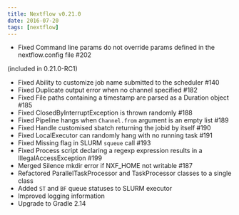 ```yaml
---
title: Nextflow v0.21.0
date: 2016-07-20
tags: [nextflow]
---
```


- Fixed Command line params do not override params defined in the nextflow.config file #202

(included in 0.21.0-RC1)
- Fixed Ability to customize job name submitted to the scheduler #140
- Fixed Duplicate output error when no channel specified #182
- Fixed File paths containing a timestamp are parsed as a Duration object #185
- Fixed ClosedByInterruptException is thrown randomly #188 
- Fixed Pipeline hangs when `Channel.from` argument is an empty list #189
- Fixed Handle customised sbatch returning the jobid by itself #190 
- Fixed LocalExecutor can randomly hang with no running task #191
- Fixed Missing flag in SLURM `squeue` call #193
- Fixed Process script declaring a regexp expression results in a IllegalAccessException #199
- Merged Silence mkdir error if NXF_HOME not writable #187
- Refactored ParallelTaskProcessor and TaskProcessor classes to a single class
- Added `ST` and `BF` queue statuses to SLURM executor
- Improved logging information
- Upgrade to Gradle 2.14
